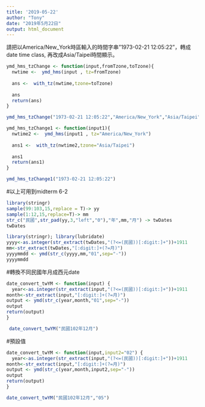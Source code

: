 ```yaml
---
title: '2019-05-22'
author: "Tony"
date: "2019年5月22日"
output: html_document
---
```


請把以America/New_York時區輸入的時間字串"1973-02-21 12:05:22"，轉成date time class, 再改成Asia/Taipei時間顯示。

```r
ymd_hms_tzChange <- function(input,fromTzone,toTzone){
  nwtime <-  ymd_hms(input , tz=fromTzone)
  
  ans <-  with_tz(nwtime,tzone=toTzone)
  
  ans
  return(ans)
}
```

```r
ymd_hms_tzChange("1973-02-21 12:05:22","America/New_York","Asia/Taipei")
```

```r
ymd_hms_tzChange1 <- function(input1){
  nwtime2 <-  ymd_hms(input1 , tz="America/New_York")
  
  ans1 <-  with_tz(nwtime2,tzone="Asia/Taipei")
  
  ans1
  return(ans1)
}
```

```r
ymd_hms_tzChange1("1973-02-21 12:05:22")
```
#以上可用到midterm 6-2

```r
library(stringr)
sample(99:103,15,replace = T)-> yy
sample(1:12,15,replace=T)-> mm
str_c("民國",str_pad(yy,3,"left","0"),"年",mm,"月") -> twDates
twDates
```

```r
library(stringr); library(lubridate)
yyyy<-as.integer(str_extract(twDates,"(?<=(民國))[:digit:]+"))+1911
mm<-str_extract(twDates,"[:digit:]+(?=月)")
yyyymmdd <- ymd(str_c(yyyy,mm,"01",sep="-"))
yyyymmdd
```

#轉換不同民國年月成西元date
```r
date_convert_twYM <- function(input) {
  year<-as.integer(str_extract(input,"(?<=(民國))[:digit:]+"))+1911
month<-str_extract(input,"[:digit:]+(?=月)")
output <- ymd(str_c(year,month,"01",sep="-"))
output
return(output)
}
```

```r
 date_convert_twYM("民國102年12月") 
```

#預設值

```r
date_convert_twYM <- function(input,input2="02") {
  year<-as.integer(str_extract(input,"(?<=(民國))[:digit:]+"))+1911
month<-str_extract(input,"[:digit:]+(?=月)")
output <- ymd(str_c(year,month,input2,sep="-"))
output
return(output)
}
```



```r

date_convert_twYM("民國102年12月","05")

```


